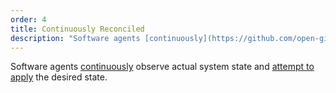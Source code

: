 ```yaml
---
order: 4
title: Continuously Reconciled
description: "Software agents [continuously](https://github.com/open-gitops/documents/blob/v1.0.0/GLOSSARY.md#continuous) observe actual system state and [attempt to apply](https://github.com/open-gitops/documents/blob/v1.0.0/GLOSSARY.md#reconciliation) the desired state."
---
```


Software agents [continuously](https://github.com/open-gitops/documents/blob/v1.0.0/GLOSSARY.md#continuous) observe actual system state and [attempt to apply](https://github.com/open-gitops/documents/blob/v1.0.0/GLOSSARY.md#reconciliation) the desired state.